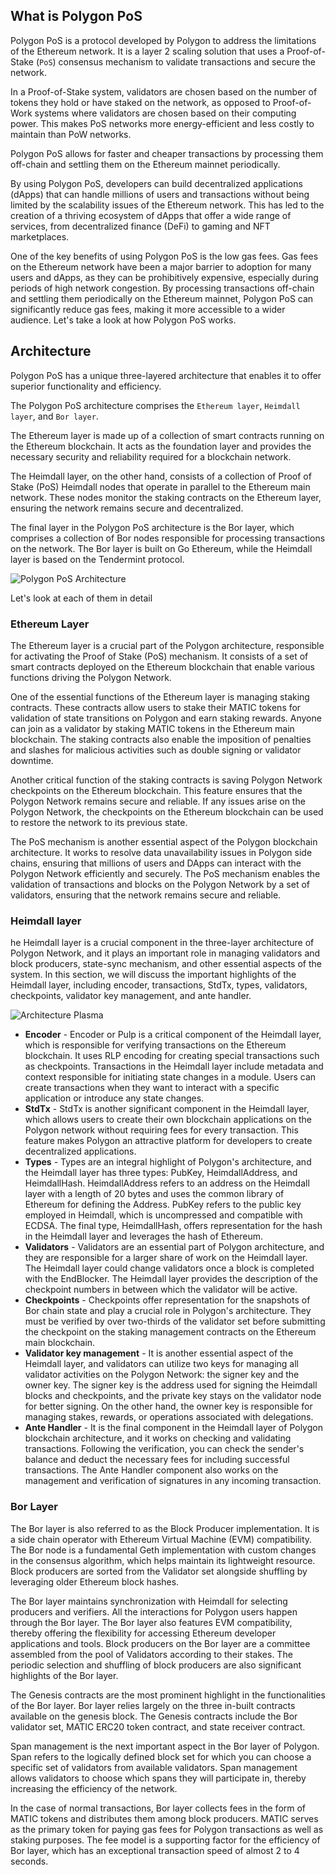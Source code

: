 ## What is Polygon PoS

Polygon PoS is a protocol developed by Polygon to address the limitations of the Ethereum network. It is a layer 2 scaling solution that uses a Proof-of-Stake (`PoS`) consensus mechanism to validate transactions and secure the network.

In a Proof-of-Stake system, validators are chosen based on the number of tokens they hold or have staked on the network, as opposed to Proof-of-Work systems where validators are chosen based on their computing power. This makes PoS networks more energy-efficient and less costly to maintain than PoW networks.

Polygon PoS allows for faster and cheaper transactions by processing them off-chain and settling them on the Ethereum mainnet periodically.

By using Polygon PoS, developers can build decentralized applications (dApps) that can handle millions of users and transactions without being limited by the scalability issues of the Ethereum network. This has led to the creation of a thriving ecosystem of dApps that offer a wide range of services, from decentralized finance (DeFi) to gaming and NFT marketplaces.

One of the key benefits of using Polygon PoS is the low gas fees. Gas fees on the Ethereum network have been a major barrier to adoption for many users and dApps, as they can be prohibitively expensive, especially during periods of high network congestion. By processing transactions off-chain and settling them periodically on the Ethereum mainnet, Polygon PoS can significantly reduce gas fees, making it more accessible to a wider audience. Let's take a look at how Polygon PoS works.

## Architecture

Polygon PoS has a unique three-layered architecture that enables it to offer superior functionality and efficiency.

The Polygon PoS architecture comprises the `Ethereum layer`, `Heimdall layer`, and `Bor layer`.

The Ethereum layer is made up of a collection of smart contracts running on the Ethereum blockchain. It acts as the foundation layer and provides the necessary security and reliability required for a blockchain network.

The Heimdall layer, on the other hand, consists of a collection of Proof of Stake (PoS) Heimdall nodes that operate in parallel to the Ethereum main network. These nodes monitor the staking contracts on the Ethereum layer, ensuring the network remains secure and decentralized.

The final layer in the Polygon PoS architecture is the Bor layer, which comprises a collection of Bor nodes responsible for processing transactions on the network. The Bor layer is built on Go Ethereum, while the Heimdall layer is based on the Tendermint protocol.

![Polygon PoS Architecture](assets/polygon-deep-dive/architecture-pos.png)

Let's look at each of them in detail

### Ethereum Layer

The Ethereum layer is a crucial part of the Polygon architecture, responsible for activating the Proof of Stake (PoS) mechanism. It consists of a set of smart contracts deployed on the Ethereum blockchain that enable various functions driving the Polygon Network.

One of the essential functions of the Ethereum layer is managing staking contracts. These contracts allow users to stake their MATIC tokens for validation of state transitions on Polygon and earn staking rewards. Anyone can join as a validator by staking MATIC tokens in the Ethereum main blockchain. The staking contracts also enable the imposition of penalties and slashes for malicious activities such as double signing or validator downtime.

Another critical function of the staking contracts is saving Polygon Network checkpoints on the Ethereum blockchain. This feature ensures that the Polygon Network remains secure and reliable. If any issues arise on the Polygon Network, the checkpoints on the Ethereum blockchain can be used to restore the network to its previous state.

The PoS mechanism is another essential aspect of the Polygon blockchain architecture. It works to resolve data unavailability issues in Polygon side chains, ensuring that millions of users and DApps can interact with the Polygon Network efficiently and securely. The PoS mechanism enables the validation of transactions and blocks on the Polygon Network by a set of validators, ensuring that the network remains secure and reliable.

### Heimdall layer

he Heimdall layer is a crucial component in the three-layer architecture of Polygon Network, and it plays an important role in managing validators and block producers, state-sync mechanism, and other essential aspects of the system. In this section, we will discuss the important highlights of the Heimdall layer, including encoder, transactions, StdTx, types, validators, checkpoints, validator key management, and ante handler.

![Architecture Plasma](assets/polygon-deep-dive/architecture.webp)

- **Encoder** - Encoder or Pulp is a critical component of the Heimdall layer, which is responsible for verifying transactions on the Ethereum blockchain. It uses RLP encoding for creating special transactions such as checkpoints. Transactions in the Heimdall layer include metadata and context responsible for initiating state changes in a module. Users can create transactions when they want to interact with a specific application or introduce any state changes.
- **StdTx** - StdTx is another significant component in the Heimdall layer, which allows users to create their own blockchain applications on the Polygon network without requiring fees for every transaction. This feature makes Polygon an attractive platform for developers to create decentralized applications.
- **Types** - Types are an integral highlight of Polygon's architecture, and the Heimdall layer has three types: PubKey, HeimdallAddress, and HeimdallHash. HeimdallAddress refers to an address on the Heimdall layer with a length of 20 bytes and uses the common library of Ethereum for defining the Address. PubKey refers to the public key employed in Heimdall, which is uncompressed and compatible with ECDSA. The final type, HeimdallHash, offers representation for the hash in the Heimdall layer and leverages the hash of Ethereum.
- **Validators** - Validators are an essential part of Polygon architecture, and they are responsible for a larger share of work on the Heimdall layer. The Heimdall layer could change validators once a block is completed with the EndBlocker. The Heimdall layer provides the description of the checkpoint numbers in between which the validator will be active.
- **Checkpoints** - Checkpoints offer representation for the snapshots of Bor chain state and play a crucial role in Polygon's architecture. They must be verified by over two-thirds of the validator set before submitting the checkpoint on the staking management contracts on the Ethereum main blockchain.
- **Validator key management** - It is another essential aspect of the Heimdall layer, and validators can utilize two keys for managing all validator activities on the Polygon Network: the signer key and the owner key. The signer key is the address used for signing the Heimdall blocks and checkpoints, and the private key stays on the validator node for better signing. On the other hand, the owner key is responsible for managing stakes, rewards, or operations associated with delegations.
- **Ante Handler** - It is the final component in the Heimdall layer of Polygon blockchain architecture, and it works on checking and validating transactions. Following the verification, you can check the sender's balance and deduct the necessary fees for including successful transactions. The Ante Handler component also works on the management and verification of signatures in any incoming transaction.

### Bor Layer

The Bor layer is also referred to as the Block Producer implementation. It is a side chain operator with Ethereum Virtual Machine (EVM) compatibility. The Bor node is a fundamental Geth implementation with custom changes in the consensus algorithm, which helps maintain its lightweight resource. Block producers are sorted from the Validator set alongside shuffling by leveraging older Ethereum block hashes.

The Bor layer maintains synchronization with Heimdall for selecting producers and verifiers. All the interactions for Polygon users happen through the Bor layer. The Bor layer also features EVM compatibility, thereby offering the flexibility for accessing Ethereum developer applications and tools. Block producers on the Bor layer are a committee assembled from the pool of Validators according to their stakes. The periodic selection and shuffling of block producers are also significant highlights of the Bor layer.

The Genesis contracts are the most prominent highlight in the functionalities of the Bor layer. Bor layer relies largely on the three in-built contracts available on the genesis block. The Genesis contracts include the Bor validator set, MATIC ERC20 token contract, and state receiver contract.

Span management is the next important aspect in the Bor layer of Polygon. Span refers to the logically defined block set for which you can choose a specific set of validators from available validators. Span management allows validators to choose which spans they will participate in, thereby increasing the efficiency of the network.

In the case of normal transactions, Bor layer collects fees in the form of MATIC tokens and distributes them among block producers. MATIC serves as the primary token for paying gas fees for Polygon transactions as well as staking purposes. The fee model is a supporting factor for the efficiency of Bor layer, which has an exceptional transaction speed of almost 2 to 4 seconds.
